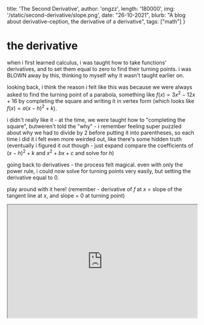   title: 'The Second Derivative',
  author: 'ongzz',
  length: '180000',
  img: '/static/second-derivative/slope.png',
  date: "26-10-2021",
  blurb: "A blog about derivative-ception, the derivative of a derivative",
  tags: ["math"]
}


# the derivative
when i first learned calculus, i was taught how to take functions' derivatives, and to set them equal to zero to find their turning points. i was BLOWN away by this, thinking to myself why it wasn't taught earlier on. 

looking back, i think the reason i felt like this was because we were always asked to find the turning point of a parabola, something like $f(x) = 3x^2-12x+16$ by completing the square and writing it in vertex form (which looks like $f(x)=a(x-h)^2+k$). 

i didn't really like it - at the time, we were taught how to "completing the square", butweren't told the "why" - i remember feeling super puzzled about why we had to divide by 2 before putting it into parentheses, so each time i did it i felt even more weirded out, like there's some hidden truth (eventually i figured it out though - just expand compare the coefficients of $(x-h)^2+k$ and $x^2+bx+c$ and solve for $h$)

going back to derivatives - the process felt magical. even with only the power rule, i could now solve for turning points very easily, but setting the derivative equal to $0$.

play around with it here! (remember - derivative of $f$ at $x$ $=$ slope of the tangent line at $x$, and slope = 0 at turning point)
<iframe src="https://www.desmos.com/calculator/tpon6b8nfb" width="100%" height="300px"/>

but derivatives are not what this blog is about lmao

# the second derivative test
shortly after learning that, we were taught second derivatives, taking the derivative of a derivative, derivative-ception. putting it in practice, it would look like
$$
\begin{aligned}
f(x) &= 3x^2 - 12x +16 \\
f'(x) &= 6x - 12 \\
f''(x) &= 6
\end{aligned}
$$

apparently by doing this, we could know whether or not the function is minimum or maximum just by doing math, without drawing graphs whatsoever! 

determining a function's nature still felt a bit off, though - it didn't click for me instantly back then. 

we were asked to remember that if $f''(x)>0$, the point would be a minimum; and if $f''(x)<0$, the point would be a maximum. isn't it weird though? maximum point implying a negative second derivative??

the way most people explain it is to think of the slope around that turning point - for a maximum turning point, the slope keeps decreasing, from positive slope, to 0 slope, to negative slope.
![maximum point](/static/second-derivative/max.png)

the same logic could be applied to a minimum point. so, because the 2nd derivative is the rate of change of the derivative, it would be negative at the maximum and positive at the minimum.

# another perspective
the way i got around memorising this was thinking of it as a "force" - positive $f''(x)$ means there's a force "pulling" the graph upwards, and negative $f''(x)$ means there's a force "pulling" the graph downwards.
![thinking of forces](/static/second-derivative/f.png)

i'm not sure if this is a correct justification, but because $F=ma$ and $a=\frac{d^2}{dt^2}s$, the rate of change of the rate of change of displacement is acceleration, which is just force scaled by $\frac{1}{m}$. ($a=\frac{F}{m}$)

in our case, the 2nd derivative would be analagous to $F$orce and the $x$-axis as time, with the graph representing displacement over time.

# conclusion
- maximum: $f'(x) = 0, f''(x) < 0$
- minimum: $f'(x) = 0, f''(x) > 0$
- how to memorise? forces! 

thanks for reading, hope this helps anyone that reads this :P


